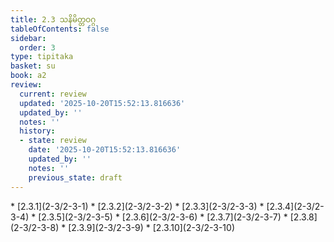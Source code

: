 ```yaml
---
title: 2.3 သနိမိတ္တဝဂ္ဂ
tableOfContents: false
sidebar:
  order: 3
type: tipitaka
basket: su
book: a2
review:
  current: review
  updated: '2025-10-20T15:52:13.816636'
  updated_by: ''
  notes: ''
  history:
  - state: review
    date: '2025-10-20T15:52:13.816636'
    updated_by: ''
    notes: ''
    previous_state: draft
---
```



<DynamicBreadcrumb />


<ReviewStatus review={frontmatter.review} showDetails={true} />

<HypothesisAnnotation frontmatter={frontmatter} />



<TableOfContents book="a2" section="2.3">
* [2.3.1](2-3/2-3-1)
* [2.3.2](2-3/2-3-2)
* [2.3.3](2-3/2-3-3)
* [2.3.4](2-3/2-3-4)
* [2.3.5](2-3/2-3-5)
* [2.3.6](2-3/2-3-6)
* [2.3.7](2-3/2-3-7)
* [2.3.8](2-3/2-3-8)
* [2.3.9](2-3/2-3-9)
* [2.3.10](2-3/2-3-10)
</TableOfContents>